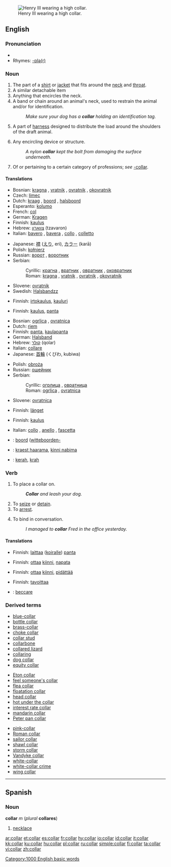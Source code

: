 {{wikipedia}}
[[Image:Henri III Versailles.jpg|thumb|right|Henry III wearing a high collar.]]
==English==

===Pronunciation===
*{{audio|en-us-collar.ogg|Audio (US)}}
*Rhymes: [[Rhymes:English:-ɒlə(r)|-ɒlə(r)]]

===Noun===
{{en-noun}}

# The part of a [[shirt]] or [[jacket]] that fits around the [[neck]] and [[throat]].
# A similar detachable item
# Anything that encircles the neck.
# A band or chain around an animal's neck, used to restrain the animal and/or for identification.
#:''Make sure your dog has a '''collar''' holding an identification tag.''
# A part of [[harness]] designed to distribute the load around the shoulders of the draft animal.
# {{context|technology}} Any encircling device or structure.
#:''A nylon '''collar''' kept the bolt from damaging the surface underneath.''
# {{context|in compounds}} Of or pertaining to a certain category of professions; ''see'' [[-collar]].

====Translations====
{{trans-top|part of clothing around throat}}
*Bosnian: [[kragna]] {{f}}, [[vratnik]] {{m}}, [[ovratnik]] {{m}}, [[okovratnik]] {{m}}
*Czech: [[límec]] {{m}}
*Dutch: [[kraag]] {{m}}, [[boord]] {{m}}, [[halsboord]] {{m}}
*Esperanto: [[kolumo]]
*French: [[col#French|col]] {{m}}
*German: [[Kragen]] {{m}}
*Finnish: [[kaulus]]
*Hebrew: [[צווארון]] (tzavaron) {{m}}
*Italian: [[bavero]] {{m}}, [[bavera]] {{f}}, [[collo]] {{m}}, [[colletto]]  {{m}}
{{trans-mid}}
*Japanese: [[襟]] ([[えり]], eri), [[カラー]] (karā)
*Polish: [[kołnierz]] {{m}}
*Russian: [[ворот]] {{m}}, [[воротник]] {{m}}
*Serbian:
*:Cyrillic: [[крагна]] {{f}}, [[врaтник]] {{m}}, [[овратник]] {{m}}, [[оковратник]] {{m}}
*:Roman: [[kragna]] {{f}}, [[vratnik]] {{m}}, [[ovratnik]] {{m}}, [[okovratnik]] {{m}}
*Slovene: [[ovratnik]] {{m}}
*Swedish: [[Halsbandzz]]
{{trans-bottom}}

{{trans-top|detachable collar}}
*Finnish: [[irtokaulus]], [[kauluri]]
{{trans-bottom}}

{{trans-top|anything around the neck}}
*Finnish: [[kaulus]], [[panta]]
{{trans-bottom}}

{{trans-top|device for restraining animal}}
*Bosnian: [[ogrlica]] {{f}}, [[ovratnica]] {{f}}
*Dutch: [[riem]] {{m}}
*Finnish: [[panta]], [[kaulapanta]]
*German: [[Halsband]] {{n}}
*Hebrew: [[קולר]] (qolar) {{m}}
*Italian: [[collare]] {{m}}
*Japanese: [[首輪]] (くびわ, kubiwa)
{{trans-mid}}
*Polish: [[obroża]] {{f}}
*Russian: [[ошейник]] {{m}}
*Serbian:
*:Cyrillic: [[огрлица]] {{f}}, [[овратница]] {{f}}
*:Roman: [[ogrlica]] {{f}}, [[ovratnica]] {{f}}
*Slovene: [[ovratnica]] {{f}}
{{trans-bottom}}

{{trans-top|part of harness}}
*Finnish: [[länget]]
{{trans-bottom}}

{{trans-top|any encircling device or structure}}
*Finnish: [[kaulus]]
{{trans-mid}}
*Italian: [[collo]] {{m}}, [[anello]] {{m}}, [[fascetta]] {{f}}
{{trans-bottom}}

<!--Remove this section once all of the translations below have been moved into the tables above.-->
{{checktrans}}
{{trans-top|translations to be checked}}
*{{ttbc|Dutch}}: [[boord]] ([[witteboorden-]]
*{{ttbc|Estonian}}: [[kraest haarama]], [[kinni nabima]]
*{{ttbc|Indonesian}}: [[kerah]], [[krah]]
{{trans-bottom}}

===Verb===
{{en-verb}}

# {{transitive}} To place a collar on.
#:'''''Collar''' and leash your dog.''
# To [[seize]] or [[detain]].
# To [[arrest]].
# {{transitive}} To bind in conversation.
#:''I managed to '''collar''' Fred in the office yesterday.''

====Translations====
{{trans-top|place a collar on}}
*Finnish: [[laittaa]] ([[koira|koiralle]]) [[panta]]
{{trans-mid}}
{{trans-bottom}}

{{trans-top|seize or detain}}
*Finnish: [[ottaa]] [[kiinni]], [[napata]]
{{trans-mid}}
{{trans-bottom}}

{{trans-top|arrest}}
*Finnish: [[ottaa]] [[kiinni]], [[pidättää]]
{{trans-mid}}
{{trans-bottom}}

{{trans-top|bind in conversation}}
*Finnish: [[tavoittaa]]
{{trans-mid}}
{{trans-bottom}}

{{checktrans}}
{{trans-top|translations to be checked}}
*{{ttbc|Italian}}: [[beccare]]
{{trans-bottom}}

===Derived terms===
{{top3}}
*[[blue-collar]]
*[[bottle collar]]
*[[brass-collar]]
*[[choke collar]]
*[[collar stud]]
*[[collarbone]]
*[[collared lizard]]
*[[collaring]]
*[[dog collar]]
*[[equity collar]]
{{mid3}}
*[[Eton collar]]
*[[feel someone's collar]]
*[[flea collar]]
*[[floatation collar]]
*[[head collar]]
*[[hot under the collar]]
*[[interest rate collar]]
*[[mandarin collar]]
*[[Peter pan collar]]
{{mid3}}
*[[pink-collar]]
*[[Roman collar]]
*[[sailor collar]]
*[[shawl collar]]
*[[storm collar]]
*[[Vandyke collar]]
*[[white-collar]]
*[[white-collar crime]]
*[[wing collar]]
{{bottom}}

----

==Spanish==

===Noun===
'''collar''' ''m'' (''plural'' '''collares''')

# [[necklace]]

[[Category:1000 English basic words]]

[[ar:collar]]
[[et:collar]]
[[es:collar]]
[[fr:collar]]
[[hy:collar]]
[[io:collar]]
[[id:collar]]
[[it:collar]]
[[kk:collar]]
[[ku:collar]]
[[hu:collar]]
[[pl:collar]]
[[ru:collar]]
[[simple:collar]]
[[fi:collar]]
[[ta:collar]]
[[vi:collar]]
[[zh:collar]]